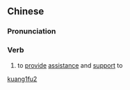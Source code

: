 ==Chinese==
{{zh-forms}}

===Pronunciation===
{{zh-pron
|m=kuāngfú
|c=hong1 fu4
|cat=v
}}

===Verb===
{{zh-verb}}

# {{lb|zh|archaic}} to [[provide]] [[assistance]] and [[support]] to

[[Category:Mandarin archaic terms|kuang1fu2]]